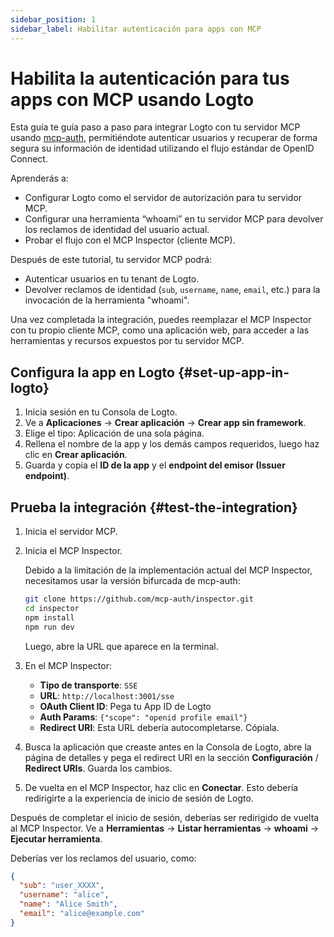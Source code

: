 ```yaml
---
sidebar_position: 1
sidebar_label: Habilitar autenticación para apps con MCP
---
```



# Habilita la autenticación para tus apps con MCP usando Logto

Esta guía te guía paso a paso para integrar Logto con tu servidor MCP usando [mcp-auth](https://mcp-auth.dev), permitiéndote autenticar usuarios y recuperar de forma segura su información de identidad utilizando el flujo estándar de OpenID Connect.

Aprenderás a:

- Configurar Logto como el servidor de autorización para tu servidor MCP.
- Configurar una herramienta “whoami” en tu servidor MCP para devolver los reclamos de identidad del usuario actual.
- Probar el flujo con el MCP Inspector (cliente MCP).

Después de este tutorial, tu servidor MCP podrá:

- Autenticar usuarios en tu tenant de Logto.
- Devolver reclamos de identidad (`sub`, `username`, `name`, `email`, etc.) para la invocación de la herramienta "whoami".

Una vez completada la integración, puedes reemplazar el MCP Inspector con tu propio cliente MCP, como una aplicación web, para acceder a las herramientas y recursos expuestos por tu servidor MCP.

<Prerequisites />

## Configura la app en Logto \{#set-up-app-in-logto}

1. Inicia sesión en tu Consola de Logto.
2. Ve a <CloudLink to="/applications">**Aplicaciones**</CloudLink> → **Crear aplicación** → **Crear app sin framework**.
3. Elige el tipo: Aplicación de una sola página.
4. Rellena el nombre de la app y los demás campos requeridos, luego haz clic en **Crear aplicación**.
5. Guarda y copia el **ID de la app** y el **endpoint del emisor (Issuer endpoint)**.

<SetUpServer />

## Prueba la integración \{#test-the-integration}

1. Inicia el servidor MCP.
2. Inicia el MCP Inspector.

   Debido a la limitación de la implementación actual del MCP Inspector, necesitamos usar la versión bifurcada de mcp-auth:

   ```bash
   git clone https://github.com/mcp-auth/inspector.git
   cd inspector
   npm install
   npm run dev
   ```

   Luego, abre la URL que aparece en la terminal.

3. En el MCP Inspector:

   - **Tipo de transporte**: `SSE`
   - **URL**: `http://localhost:3001/sse`
   - **OAuth Client ID**: Pega tu App ID de Logto
   - **Auth Params**: `{"scope": "openid profile email"}`
   - **Redirect URI**: Esta URL debería autocompletarse. Cópiala.

4. Busca la aplicación que creaste antes en la Consola de Logto, abre la página de detalles y pega el redirect URI en la sección **Configuración** / **Redirect URIs**. Guarda los cambios.
5. De vuelta en el MCP Inspector, haz clic en **Conectar**. Esto debería redirigirte a la experiencia de inicio de sesión de Logto.

Después de completar el inicio de sesión, deberías ser redirigido de vuelta al MCP Inspector. Ve a **Herramientas** -> **Listar herramientas** -> **whoami** -> **Ejecutar herramienta**.

Deberías ver los reclamos del usuario, como:

```json
{
  "sub": "user_XXXX",
  "username": "alice",
  "name": "Alice Smith",
  "email": "alice@example.com"
}
```

<SampleCode />
